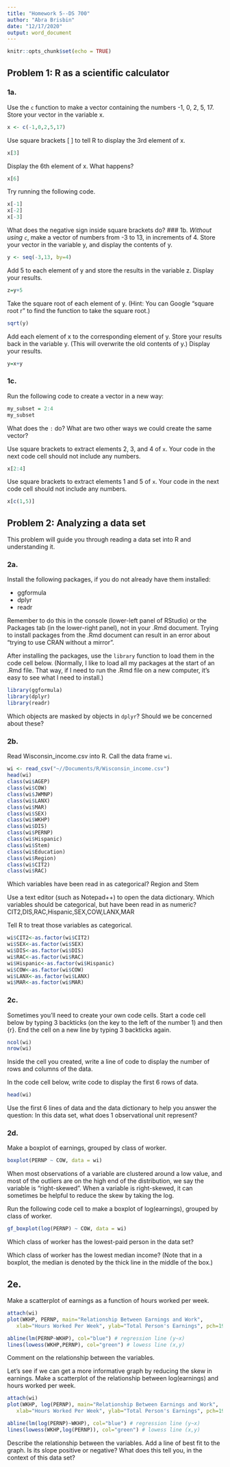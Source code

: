 ---
title: "Homework 5--DS 700"
author: "Abra Brisbin"
date: "12/17/2020"
output: word_document
---

```{r setup, include=FALSE}
knitr::opts_chunk$set(echo = TRUE)
```

## Problem 1:  R as a scientific calculator
### 1a.
Use the `c` function to make a vector containing the numbers -1, 0, 2, 5, 17.  Store your vector in the variable x.
```{r}
x <- c(-1,0,2,5,17)
```

Use square brackets [ ] to tell R to display the 3rd element of x.
```{r}
x[3]
```
Display the 6th element of x.  What happens?
```{r}
x[6]
```

Try running the following code.
```{r}
x[-1]
x[-2]
x[-3]
```
What does the negative sign inside square brackets do?
<!-- It seems to remove the specific element at that point in the vector. -1 removes the first element of a vector, -2 the second element of a vector, etc... -->
### 1b.
*Without using `c`*, make a vector of numbers from -3 to 13, in increments of 4.  Store your vector in the variable y, and display the contents of y.

```{r}
y <- seq(-3,13, by=4)
```

Add 5 to each element of y and store the results in the variable z.  Display your results.  
```{r}
z=y+5
```

Take the square root of each element of y.  (Hint:  You can Google "square root r" to find the function to take the square root.)
```{r}
sqrt(y)
```
Add each element of x to the corresponding element of y.  Store your results back in the variable y.  (This will overwrite the old contents of y.)  Display your results.
```{r}
y=x+y
```

### 1c.

Run the following code to create a vector in a new way:
```{r}
my_subset = 2:4
my_subset
```

What does the `:` do?  What are two other ways we could create the same vector?

Use square brackets to extract elements 2, 3, and 4 of `x`.  Your code in the next code cell should not include any numbers.
```{r}
x[2:4]
```
Use square brackets to extract elements 1 and 5 of `x`.   Your code in the next code cell should not include any numbers.
```{r}
x[c(1,5)]
```


## Problem 2:  Analyzing a data set
This problem will guide you through reading a data set into R and understanding it.

### 2a.
Install the following packages, if you do not already have them installed:

- ggformula
- dplyr
- readr

Remember to do this in the console (lower-left panel of RStudio) or the Packages tab (in the lower-right panel), not in your .Rmd document.  Trying to install packages from the .Rmd document can result in an error about "trying to use CRAN without a mirror".

After installing the packages, use the `library` function to load them in the code cell below.  (Normally, I like to load all my packages at the start of an .Rmd file.  That way, if I need to run the .Rmd file on a new computer, it's easy to see what I need to install.)

```{r}
library(ggformula)
library(dplyr)
library(readr)
```

Which objects are masked by objects in `dplyr`?  Should we be concerned about these?
<!-- intersect, setdiff, setequal, union -->
<!-- filter, lag -->

### 2b.
Read Wisconsin_income.csv into R.  Call the data frame `wi`.
```{r}
wi <- read_csv("~//Documents/R/Wisconsin_income.csv")
head(wi)
class(wi$AGEP)
class(wi$COW)
class(wi$JWMNP)
class(wi$LANX)
class(wi$MAR)
class(wi$SEX)
class(wi$WKHP)
class(wi$DIS)
class(wi$PERNP)
class(wi$Hispanic)
class(wi$Stem)
class(wi$Education)
class(wi$Region)
class(wi$CIT2)
class(wi$RAC)
```
Which variables have been read in as categorical?
Region and Stem

Use a text editor (such as Notepad++) to open the data dictionary.  Which variables should be categorical, but have been read in as numeric?
CIT2,DIS,RAC,Hispanic,SEX,COW,LANX,MAR

Tell R to treat those variables as categorical.
```{r}
wi$CIT2<-as.factor(wi$CIT2)
wi$SEX<-as.factor(wi$SEX)
wi$DIS<-as.factor(wi$DIS)
wi$RAC<-as.factor(wi$RAC)
wi$Hispanic<-as.factor(wi$Hispanic)
wi$COW<-as.factor(wi$COW)
wi$LANX<-as.factor(wi$LANX)
wi$MAR<-as.factor(wi$MAR)
```

### 2c.
Sometimes you'll need to create your own code cells.  Start a code cell below by typing 3 backticks (on the key to the left of the number 1) and then {r}.  End the cell on a new line by typing 3 backticks again.
```{r}
ncol(wi)
nrow(wi)
```


Inside the cell you created, write a line of code to display the number of rows and columns of the data.

In the code cell below, write code to display the first 6 rows of data.
```{r}
head(wi)
```

Use the first 6 lines of data and the data dictionary to help you answer the question:  In this data set, what does 1 observational unit represent?

### 2d.
Make a boxplot of earnings, grouped by class of worker.
```{r}
boxplot(PERNP ~ COW, data = wi)
```

When most observations of a variable are clustered around a low value, and most of the outliers are on the high end of the distribution, we say the variable is "right-skewed".  When a variable is right-skewed, it can sometimes be helpful to reduce the skew by taking the log.  

Run the following code cell to make a boxplot of log(earnings), grouped by class of worker.

```{r}
gf_boxplot(log(PERNP) ~ COW, data = wi)
```

Which class of worker has the lowest-paid person in the data set?  

Which class of worker has the lowest median income?  (Note that in a boxplot, the median is denoted by the thick line in the middle of the box.)

## 2e.
Make a scatterplot of earnings as a function of hours worked per week.  
```{r}
attach(wi)
plot(WKHP, PERNP, main="Relationship Between Earnings and Work",
   xlab="Hours Worked Per Week", ylab="Total Person's Earnings", pch=19)

abline(lm(PERNP~WKHP), col="blue") # regression line (y~x)
lines(lowess(WKHP,PERNP), col="green") # lowess line (x,y)
```

Comment on the relationship between the variables.
<!-- It appears that the fit line is positive but curved at a certain point that hours don't matter as much to total earnings. -->

Let's see if we can get a more informative graph by reducing the skew in earnings.  Make a scatterplot of the relationship between log(earnings) and hours worked per week.
```{r}
attach(wi)
plot(WKHP, log(PERNP), main="Relationship Between Earnings and Work",
   xlab="Hours Worked Per Week", ylab="Total Person's Earnings", pch=19)

abline(lm(log(PERNP)~WKHP), col="blue") # regression line (y~x)
lines(lowess(WKHP,log(PERNP)), col="green") # lowess line (x,y)
```

Describe the relationship between the variables.
<!-- It is a positive relations -->
Add a line of best fit to the graph.  Is its slope positive or negative?  What does this tell you, in the context of this data set?
```{r}

```

